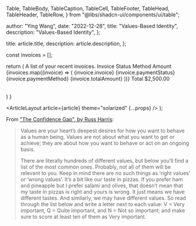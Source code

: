   Table,
  TableBody,
  TableCaption,
  TableCell,
  TableFooter,
  TableHead,
  TableHeader,
  TableRow,
} from "@libs/shadcn-ui/components/ui/table";

  author: "Ying Wang",
  date: "2022-12-28",
  title: "Values-Based Identity",
  description: "Values-Based Identity",
};

  title: article.title,
  description: article.description,
};

  const invoices = [];

return (
    <Table>
      <TableCaption>A list of your recent invoices.</TableCaption>
      <TableHeader>
        <TableRow>
          <TableHead className="w-[100px]">Invoice</TableHead>
          <TableHead>Status</TableHead>
          <TableHead>Method</TableHead>
          <TableHead className="text-right">Amount</TableHead>
        </TableRow>
      </TableHeader>
      <TableBody>
        {invoices.map((invoice) => (
          <TableRow key={invoice.invoice}>
            <TableCell className="font-medium">{invoice.invoice}</TableCell>
            <TableCell>{invoice.paymentStatus}</TableCell>
            <TableCell>{invoice.paymentMethod}</TableCell>
            <TableCell className="text-right">{invoice.totalAmount}</TableCell>
          </TableRow>
        ))}
      </TableBody>
      <TableFooter>
        <TableRow>
          <TableCell colSpan={3}>Total</TableCell>
          <TableCell className="text-right">$2,500.00</TableCell>
        </TableRow>
      </TableFooter>
    </Table>
  )
}

  <ArticleLayout article={article} theme="solarized" {...props} />
);

From ["The Confidence Gap", by Russ
Harris](http://thehappinesstrap.com/upimages/complete_worksheets_for_The_Confidence_Gap.pdf):

> Values are your heart’s deepest desires for how you want to behave as a human
> being. Values are not about what you want to get or achieve; they are about
> how you want to behave or act on an ongoing basis.
>
> There are literally hundreds of different values, but below you’ll find a list
> of the most common ones. Probably, not all of them will be relevant to you.
> Keep in mind there are no such things as ‘right values’ or ‘wrong values’.
> It’s a bit like our taste in pizzas. If you prefer ham and pineapple but I
> prefer salami and olives, that doesn’t mean that my taste in pizzas is right
> and yours is wrong. It just means we have different tastes. And similarly, we
> may have different values. So read through the list below and write a letter
> next to each value: V = Very important, Q = Quite important, and N = Not so
> important; and make sure to score at least ten of them as Very important.

<TableDemo />
